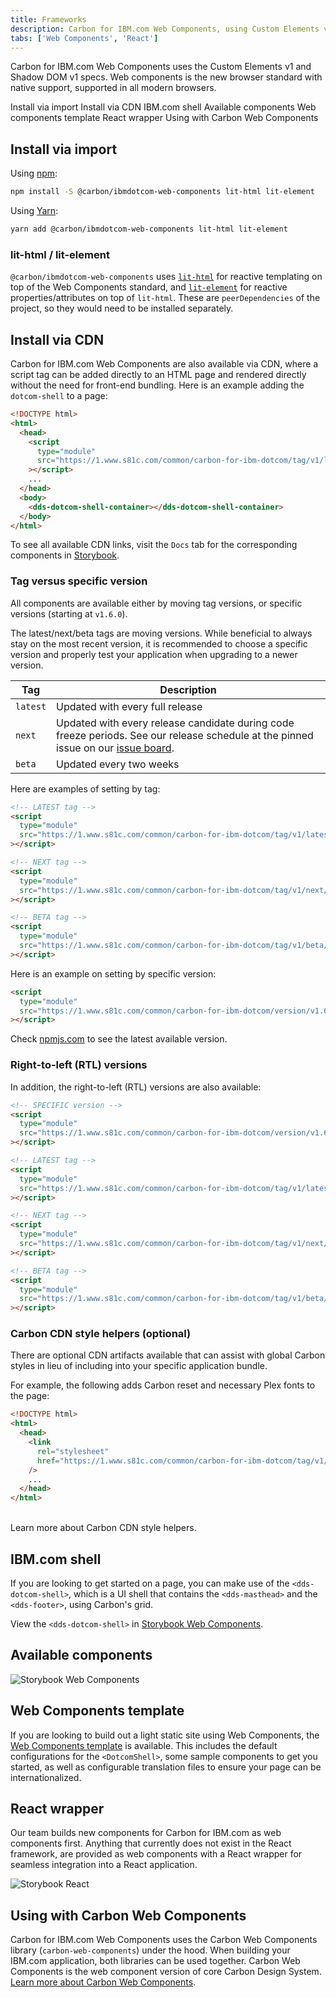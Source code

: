 ```yaml
---
title: Frameworks
description: Carbon for IBM.com Web Components, using Custom Elements v1 and Shadow DOM v1 specs.
tabs: ['Web Components', 'React']
---
```



<PageDescription>

Carbon for IBM.com Web Components uses the Custom Elements v1 and Shadow DOM v1 specs. Web components is the new browser
standard with native support, supported in all modern browsers.

</PageDescription>

<AnchorLinks>
  <AnchorLink>Install via import</AnchorLink>
  <AnchorLink>Install via CDN</AnchorLink>
  <AnchorLink>IBM.com shell</AnchorLink>
  <AnchorLink>Available components</AnchorLink>
  <AnchorLink>Web components template</AnchorLink>
  <AnchorLink>React wrapper</AnchorLink>
  <AnchorLink>Using with Carbon Web Components</AnchorLink>
</AnchorLinks>

## Install via import

Using [npm](https://www.npmjs.com/):

```bash
npm install -S @carbon/ibmdotcom-web-components lit-html lit-element
```

Using [Yarn](https://yarnpkg.com/en/):

```bash
yarn add @carbon/ibmdotcom-web-components lit-html lit-element
```

### lit-html / lit-element

`@carbon/ibmdotcom-web-components` uses [`lit-html`](https://lit-html.polymer-project.org) for reactive templating on
top of the Web Components standard, and [`lit-element`](https://lit-element.polymer-project.org) for reactive
properties/attributes on top of `lit-html`. These are `peerDependencies` of the project, so they would need to be
installed separately.

## Install via CDN

Carbon for IBM.com Web Components are also available via CDN, where a script tag can be added directly to an HTML page
and rendered directly without the need for front-end bundling. Here is an example adding the `dotcom-shell` to a page:

```html
<!DOCTYPE html>
<html>
  <head>
    <script
      type="module"
      src="https://1.www.s81c.com/common/carbon-for-ibm-dotcom/tag/v1/latest/dotcom-shell.min.js"
    ></script>
    ...
  </head>
  <body>
    <dds-dotcom-shell-container></dds-dotcom-shell-container>
  </body>
</html>
```

To see all available CDN links, visit the `Docs` tab for the corresponding components in [Storybook](https://www.ibm.com/standards/carbon/web-components).

### Tag versus specific version

All components are available either by moving tag versions, or specific versions (starting at `v1.6.0`).

The latest/next/beta tags are moving versions. While beneficial to always stay on the most recent version, it is
recommended to choose a specific version and properly test your application when upgrading to a newer version.

| Tag      | Description                                                                                                                                                                                               |
| -------- | --------------------------------------------------------------------------------------------------------------------------------------------------------------------------------------------------------- |
| `latest` | Updated with every full release                                                                                                                                                                           |
| `next`   | Updated with every release candidate during code freeze periods. See our release schedule at the pinned issue on our [issue board](https://github.com/carbon-design-system/carbon-for-ibm-dotcom/issues). |
| `beta`   | Updated every two weeks                                                                                                                                                                                   |

Here are examples of setting by tag:

```html
<!-- LATEST tag -->
<script
  type="module"
  src="https://1.www.s81c.com/common/carbon-for-ibm-dotcom/tag/v1/latest/dotcom-shell.min.js"
></script>

<!-- NEXT tag -->
<script
  type="module"
  src="https://1.www.s81c.com/common/carbon-for-ibm-dotcom/tag/v1/next/dotcom-shell.min.js"
></script>

<!-- BETA tag -->
<script
  type="module"
  src="https://1.www.s81c.com/common/carbon-for-ibm-dotcom/tag/v1/beta/dotcom-shell.min.js"
></script>
```

Here is an example on setting by specific version:

```html
<script
  type="module"
  src="https://1.www.s81c.com/common/carbon-for-ibm-dotcom/version/v1.6.0/dotcom-shell.rtl.min.js"
></script>
```

Check [npmjs.com](https://www.npmjs.com/package/@carbon/ibmdotcom-web-components) to see the latest available version.

### Right-to-left (RTL) versions

In addition, the right-to-left (RTL) versions are also available:

```html
<!-- SPECIFIC version -->
<script
  type="module"
  src="https://1.www.s81c.com/common/carbon-for-ibm-dotcom/version/v1.6.0/dotcom-shell.rtl.min.js"
></script>

<!-- LATEST tag -->
<script
  type="module"
  src="https://1.www.s81c.com/common/carbon-for-ibm-dotcom/tag/v1/latest/dotcom-shell.rtl.min.js"
></script>

<!-- NEXT tag -->
<script
  type="module"
  src="https://1.www.s81c.com/common/carbon-for-ibm-dotcom/tag/v1/next/dotcom-shell.rtl.min.js"
></script>

<!-- BETA tag -->
<script
  type="module"
  src="https://1.www.s81c.com/common/carbon-for-ibm-dotcom/tag/v1/beta/dotcom-shell.rtl.min.js"
></script>
```

### Carbon CDN style helpers (optional)

There are optional CDN artifacts available that can assist with global Carbon
styles in lieu of including into your specific application bundle.

For example, the following adds Carbon reset and necessary Plex fonts to the page:

```html
<!DOCTYPE html>
<html>
  <head>
    <link
      rel="stylesheet"
      href="https://1.www.s81c.com/common/carbon-for-ibm-dotcom/tag/v1/latest/plex.css"
    />
    ...
  </head>
</html>
```

<br />
Learn more about <Link to="/developing/carbon-cdn-style-helpers">
  Carbon CDN style helpers.
</Link>

## IBM.com shell

If you are looking to get started on a page, you can make use of the `<dds-dotcom-shell>`, which is a UI shell that
contains the `<dds-masthead>` and the `<dds-footer>`, using Carbon's grid.

View the `<dds-dotcom-shell>` in [Storybook Web Components](http://www.ibm.com/standards/carbon/web-components/?path=/story/components-dotcom-shell--default).

## Available components

<Row className="resource-card-group">

<Column colMd={4} colLg={4} noGutterSm>
<ResourceCard
  subTitle="Carbon for IBM.com Storybook Web Components"
  href="https://www.ibm.com/standards/carbon/web-components/"
>

![Storybook Web Components](./../../../images/icon/js_logo.svg)

</ResourceCard>
</Column>
</Row>

## Web Components template

If you are looking to build out a light static site using Web Components, the
[Web Components template](https://github.com/carbon-design-system/carbon-for-ibm-dotcom-web-components-template) is available.
This includes the default configurations for the `<DotcomShell>`, some sample components to get you started, as well as
configurable translation files to ensure your page can be internationalized.

## React wrapper

Our team builds new components for Carbon for IBM.com as web components first. Anything that currently does not exist
in the <Link to="/developing/frameworks/react">React</Link> framework, are provided as web components with a React
wrapper for seamless integration into a React application.

<Row className="resource-card-group">

<Column colMd={4} colLg={4} noGutterSm>
<ResourceCard
  subTitle="Carbon for IBM.com Storybook Web Components with React"
  href="https://ibmdotcom-web-components-react.mybluemix.net/"
>

![Storybook React](./../../../images/icon/react-icon.svg)

</ResourceCard>
</Column>
</Row>

## Using with Carbon Web Components

Carbon for IBM.com Web Components uses the Carbon Web Components library (`carbon-web-components`) under the hood.
When building your IBM.com application, both libraries can be used together. Carbon Web Components is the web component
version of core Carbon Design System. [Learn more about Carbon Web Components](https://carbondesignsystem.com/developing/frameworks/web-components).
